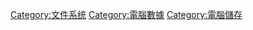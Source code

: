 {{Commons cat|Files}}

{{Cat main|電腦檔案}}

[[Category:文件系统|Category:文件系统]]
[[Category:電腦數據|Category:電腦數據]]
[[Category:電腦儲存|Category:電腦儲存]]